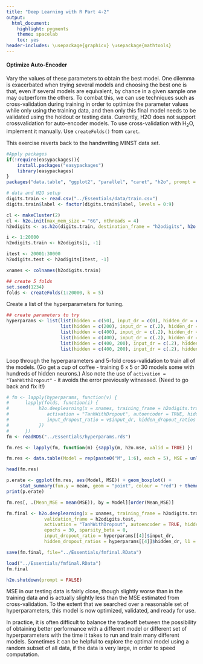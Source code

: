 ---
title: "Deep Learning with R Part 4-2"
output:
  html_document:
    highlight: pygments
    theme: spacelab
    toc: yes
header-includes: \usepackage{graphicx} \usepackage{mathtools}
---

#### Optimize Auto-Encoder

Vary the values of these parameters to obtain the best model. One dilemma is exacerbated when trying several models and choosing the best one is that, even if several models are equivalent, by chance in a given sample one may outperform the others. To combat this, we can use techniques such as cross-validation during training in order to optimize the parameter values while only using the training data, and then only this final model needs to be validated using the holdout or testing data. Currently, H2O does not support crossvalidation for auto-encoder models. To use cross-validation with H~2~O,  implement it manually. Use `createFolds()` from `caret`.

This exercise reverts back to the handwriting MINST data set.

```{r echo=FALSE, warning=FALSE, message=FALSE}
#Apply packages
if(!require(easypackages)){
    install.packages("easypackages")
    library(easypackages)
}
packages("data.table", "ggplot2", "parallel", "caret", "h2o", prompt = FALSE)

# data and H2O setup
digits.train <- read.csv("../Essentials/data/train.csv")
digits.train$label <- factor(digits.train$label, levels = 0:9)

cl <- makeCluster(2)
cl <- h2o.init(max_mem_size = "6G", nthreads = 4)
h2odigits <- as.h2o(digits.train, destination_frame = "h2odigits", h2o.no_progress())

i <- 1:20000
h2odigits.train <- h2odigits[i, -1]

itest <- 20001:30000
h2odigits.test <- h2odigits[itest, -1]

xnames <- colnames(h2odigits.train)

## create 5 folds
set.seed(1234)
folds <- createFolds(1:20000, k = 5)
```

Create a list of the hyperparameters for tuning. 

```{r}
## create parameters to try
hyperparams <- list(list(hidden = c(50), input_dr = c(0), hidden_dr = c(0)), 
                    list(hidden = c(200), input_dr = c(.2), hidden_dr = c(0)),
                    list(hidden = c(400), input_dr = c(.2), hidden_dr = c(0)),
                    list(hidden = c(400), input_dr = c(.2), hidden_dr = c(.5)),
                    list(hidden = c(400, 200), input_dr = c(.2), hidden_dr = c(.25, .25)),
                    list(hidden = c(400, 200), input_dr = c(.2), hidden_dr = c(.5, .25)))

```

Loop through the hyperparameters and 5-fold cross-validation to train all of the models. (Go get a cup of coffee - training 6 x 5 or 30 models some with hundreds of hidden neurons.)  Also note the use of `activation = "TanhWithDropout"` - it avoids the error previously witnessed.  (Need to go back and fix it!)

```{r}
# fm <- lapply(hyperparams, function(v) {
#      lapply(folds, function(i) {
#           h2o.deeplearning(x = xnames, training_frame = h2odigits.train[-i, ], validation_frame = h2odigits.train[i, ],
#              activation = "TanhWithDropout", autoencoder = TRUE, hidden = v$hidden, epochs = 30, sparsity_beta = 0,
#              input_dropout_ratio = v$input_dr, hidden_dropout_ratios = v$hidden_dr, l1 = 0, l2 = 0)
#           })
#      })
fm <- readRDS("../Essentials/hyperparams.rds")

fm.res <- lapply(fm, function(m) {sapply(m, h2o.mse, valid = TRUE) })

fm.res <- data.table(Model = rep(paste0("M", 1:6), each = 5), MSE = unlist(fm.res))

head(fm.res)

p.erate <- ggplot(fm.res, aes(Model, MSE)) + geom_boxplot() + 
     stat_summary(fun.y = mean, geom = "point", colour = "red") + theme_classic()
print(p.erate)

fm.res[, .(Mean_MSE = mean(MSE)), by = Model][order(Mean_MSE)]
```
```{r eval=FALSE}
fm.final <- h2o.deeplearning(x = xnames, training_frame = h2odigits.train, 
              validation_frame = h2odigits.test, 
              activation = "TanhWithDropout", autoencoder = TRUE, hidden = hyperparams[[4]]$hidden, 
              epochs = 30, sparsity_beta = 0, 
              input_dropout_ratio = hyperparams[[4]]$input_dr, 
              hidden_dropout_ratios = hyperparams[[4]]$hidden_dr, l1 = 0, l2 = 0)

save(fm.final, file="../Essentials/fmfinal.RData")
```

```{r}
load("../Essentials/fmfinal.RData")                             
fm.final
```
```{r echo=FALSE}
h2o.shutdown(prompt = FALSE)
```

MSE in our testing data is fairly close, though slightly worse than in the training data and is actually slightly less than the MSE estimated from cross-validation. To the extent that we searched over a reasonable set of hyperparameters, this model is now optimized, validated, and ready for use. 

In practice, it is often difficult to balance the tradeoff between the possibility of obtaining better performance with a different model or different set of hyperparameters with the time it takes to run and train many different models. Sometimes it can be helpful to explore the optimal model using a random subset of all data, if the data is very large, in order to speed computation. 
